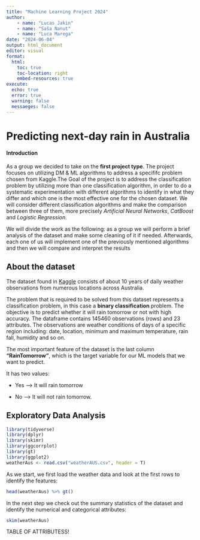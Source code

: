 ```yaml
---
title: "Machine Learning Project 2024"
author: 
    - name: "Lucas Jakin"
    - name: "Saša Nanut"
    - name: "Luca Marega"
date: "2024-06-04"
output: html_document
editor: visual
format: 
  html: 
    toc: true
    toc-location: right
    embed-resources: true
execute: 
  echo: true
  error: true
  warning: false
  messaeges: false
---
```


# Predicting next-day rain in Australia

#### Introduction

As a group we decided to take on the **first project type**. The project focuses on utilizing DM & ML algorithms to address a specififc problem chosen from Kaggle.The Goal of the project is to address the classification problem by utilizing more than one classification algorithm, in order to do a systematic experimentation with different algorithms to identify in what they differ and which one is the most effective one for the chosen dataset. We will consider different classification algorithms and make the comparison between three of them, more precisely *Artificial Neural Networks*, *CatBoost* and *Logistic Regression*.\

We will divide the work as the following: as a group we will perform a brief analysis of the dataset and make some cleaning of it if needed. Afterwards, each one of us will implement one of the previously mentioned algorithms and then we will compare and interpret the results

## About the dataset

The dataset found in [Kaggle](https://www.kaggle.com/datasets/jsphyg/weather-dataset-rattle-package/code) consists of about 10 years of daily weather observations from numerous locations across Australia.\

The problem that is required to be solved from this dataset represents a classification problem, in this case a **binary classification** problem. The objective is to predict whether it will rain tomorrow or not with high accuracy. The dataframe contains 145460 observations (rows) and 23 attributes. The observations are weather conditions of days of a specific region including: date, location, minimum and maximum temperature, rain fall, humidity and so on.\

The most important feature of the dataset is the last column **"RainTomorrow"**, which is the target variable for our ML models that we want to predict.

It has two values:

-   Yes –\> It will rain tomorrow

-    No –\> It will not rain tomorrow.


## Exploratory Data Analysis
```r
library(tidyverse)
library(dplyr)
library(skimr)
library(ggcorrplot)
library(gt)
library(ggplot2)
weatherAus <- read.csv("weatherAUS.csv", header = T)
```

As we start, we first load the weather data and look at the first rows to identify the features:
```r
head(weatherAus) %>% gt()
```

In the next step we check out the summary statistics of the dataset and identify the numerical and categorical attributes:
```r
skim(weatherAus)
```

TABLE OF ATTRIBUTESS!